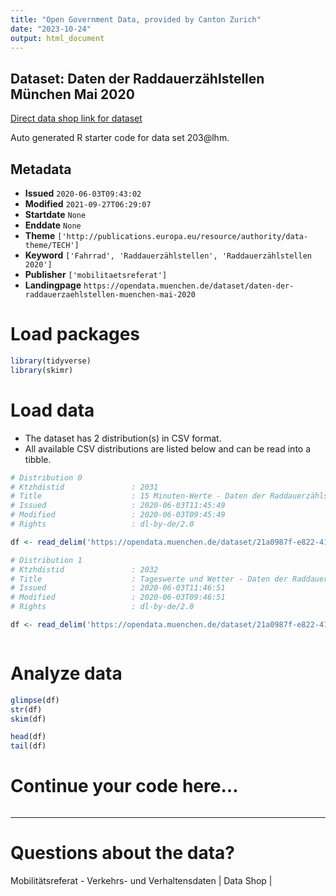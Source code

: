 ```yaml
---
title: "Open Government Data, provided by Canton Zurich"
date: "2023-10-24"
output: html_document
---
```


## Dataset: Daten der Raddauerzählstellen München Mai 2020

[Direct data shop link for dataset](https://opendata.muenchen.de/dataset/daten-der-raddauerzaehlstellen-muenchen-mai-2020)

Auto generated R starter code for data set 203@lhm.

## Metadata

- **Issued** `2020-06-03T09:43:02`
- **Modified** `2021-09-27T06:29:07`
- **Startdate** `None`
- **Enddate** `None`
- **Theme** `['http://publications.europa.eu/resource/authority/data-theme/TECH']`
- **Keyword** `['Fahrrad', 'Raddauerzählstellen', 'Raddauerzählstellen 2020']`
- **Publisher** `['mobilitaetsreferat']`
- **Landingpage** `https://opendata.muenchen.de/dataset/daten-der-raddauerzaehlstellen-muenchen-mai-2020`


# Load packages

```r

library(tidyverse)
library(skimr)

```

# Load data

-   The dataset has 2 distribution(s) in CSV format.
-   All available CSV distributions are listed below and can be read into a tibble.

```r

# Distribution 0
# Ktzhdistid               : 2031
# Title                    : 15 Minuten-Werte - Daten der Raddauerzählstellen München Mai 2020
# Issued                   : 2020-06-03T11:45:49
# Modified                 : 2020-06-03T09:45:49
# Rights                   : dl-by-de/2.0

df <- read_delim('https://opendata.muenchen.de/dataset/21a0987f-e822-413d-95d2-17f9c513c305/resource/57c8b8c0-4f1f-494b-8e35-e89800eea19e/download/rad20200515min.csv')

# Distribution 1
# Ktzhdistid               : 2032
# Title                    : Tageswerte und Wetter - Daten der Raddauerzählstellen München Mai 2020
# Issued                   : 2020-06-03T11:46:51
# Modified                 : 2020-06-03T09:46:51
# Rights                   : dl-by-de/2.0

df <- read_delim('https://opendata.muenchen.de/dataset/21a0987f-e822-413d-95d2-17f9c513c305/resource/1c67f607-b14d-4f1d-a0d0-003dcb60f7a1/download/rad202005tage.csv')



```

# Analyze data

```r

glimpse(df)
str(df)
skim(df)

head(df)
tail(df)

```

# Continue your code here...

```r

```

------------------------------------------------------------------------

# Questions about the data?

Mobilitätsreferat - Verkehrs- und Verhaltensdaten | Data Shop | 
